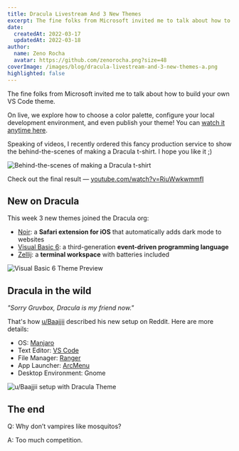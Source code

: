 ```yaml
---
title: Dracula Livestream And 3 New Themes
excerpt: The fine folks from Microsoft invited me to talk about how to build your own VS Code theme.
date:
  createdAt: 2022-03-17
  updatedAt: 2022-03-18
author:
  name: Zeno Rocha
  avatar: https://github.com/zenorocha.png?size=48
coverImage: /images/blog/dracula-livestream-and-3-new-themes-a.png
highlighted: false
---
```


The fine folks from Microsoft invited me to talk about how to build your own VS Code theme.

On live, we explore how to choose a color palette, configure your local development environment, and even publish your theme! You can [watch it anytime here](https://youtu.be/FeApSxfazVg).

Speaking of videos, I recently ordered this fancy production service to show the behind-the-scenes of making a Dracula t-shirt. I hope you like it ;)

![Behind-the-scenes of making a Dracula t-shirt](/images/blog/dracula-livestream-and-3-new-themes-a.png)

Check out the final result — [youtube.com/watch?v=RiuWwkwmmfI](https://youtu.be/RiuWwkwmmfI)

## New on Dracula

This week 3 new themes joined the Dracula org:

- [Noir](/noir): a **Safari extension for iOS** that automatically adds dark mode to websites
- [Visual Basic 6](/visual-basic): a third-generation **event-driven programming language**
- [Zellij](/zellij): a **terminal workspace** with batteries included

![Visual Basic 6 Theme Preview](/images/blog/dracula-livestream-and-3-new-themes-b.png)

## Dracula in the wild

_"Sorry Gruvbox, Dracula is my friend now."_

That's how [u/Baajjii](https://www.reddit.com/r/unixporn/comments/tayx1k/gnome_sorry_gruvbox_dracula_is_my_friend_now/) described his new setup on Reddit. Here are more details:

- OS: [Manjaro](https://manjaro.org/)
- Text Editor: [VS Code](/visual-studio-code)
- File Manager: [Ranger](/ranger)
- App Launcher: [ArcMenu](https://gist.github.com/thijsvos/6d91ecd4c7c8794940b448b8989197ae)
- Desktop Environment: Gnome

![u/Baajjii setup with Dracula Theme](/images/blog/dracula-livestream-and-3-new-themes-c.png)

## The end

Q: Why don’t vampires like mosquitos?

A: Too much competition.
